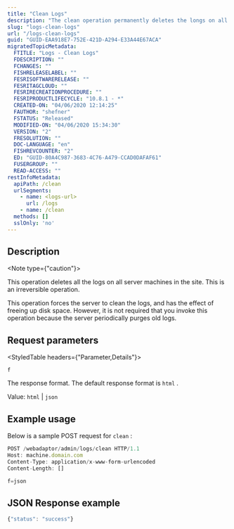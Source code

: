 ```yaml
---
title: "Clean Logs"
description: "The clean operation permanently deletes the longs on all server machines within the site."
slug: "logs-clean-logs"
url: "/logs-clean-logs"
guid: "GUID-EAA918E7-752E-421D-A294-E33A44E67ACA"
migratedTopicMetadata:
  FTITLE: "Logs - Clean Logs"
  FDESCRIPTION: ""
  FCHANGES: ""
  FISHRELEASELABEL: ""
  FESRISOFTWARERELEASE: ""
  FESRITAGCLOUD: ""
  FESRIRECREATIONPROCEDURE: ""
  FESRIPRODUCTLIFECYCLE: "10.8.1 - *"
  CREATED-ON: "04/06/2020 12:14:25"
  FAUTHOR: "shefner"
  FSTATUS: "Released"
  MODIFIED-ON: "04/06/2020 15:34:30"
  VERSION: "2"
  FRESOLUTION: ""
  DOC-LANGUAGE: "en"
  FISHREVCOUNTER: "2"
  ED: "GUID-80A4C987-3683-4C76-A479-CCAD0DAFAF61"
  FUSERGROUP: ""
  READ-ACCESS: ""
restInfoMetadata:
  apiPath: /clean
  urlSegments:
    - name: <logs-url>
      url: /logs
    - name: /clean
  methods: []
  sslOnly: 'no'
---
```


## Description

<Note type={"caution"}>

This operation deletes all the logs on all server machines in the site. This is an irreversible operation.

</Note>

This operation forces the server to clean the logs, and has the effect of freeing up disk space. However, it is not required that you invoke this operation because the server periodically purges old logs.

##  Request parameters

<StyledTable headers={"Parameter,Details"}>

<StyledTableRow>

<StyledTableCell cellStyle="markdown">

`f` 

</StyledTableCell>

<StyledTableCell cellStyle="markdown">

The response format. The default response format is `html` . 

Value: `html`  \| `json` 

</StyledTableCell>

</StyledTableRow>

</StyledTable>

## Example usage

Below is a sample POST request for `clean` :

```javascript
POST /webadaptor/admin/logs/clean HTTP/1.1
Host: machine.domain.com
Content-Type: application/x-www-form-urlencoded
Content-Length: []

f=json
```

 

## JSON Response example

```javascript
{"status": "success"}
```

 
